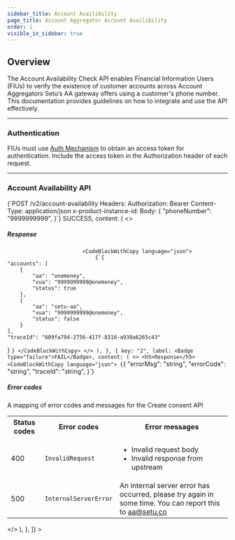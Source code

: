 ```yaml
---
sidebar_title: Account Availibility
page_title: Account Aggregator Account Availibility
order: 1
visible_in_sidebar: true
---
```


## Overview

The Account Availability Check API enables Financial Information Users (FIUs) to verify the existence of customer accounts across Account Aggregators Setu’s AA gateway offers using a customer's phone number. This documentation provides guidelines on how to integrate and use the API effectively.

<hr class="primary" />

### Authentication

FIUs must use [Auth Mechanism](/data/account-aggregator/api-reference#/operation~getToken) to obtain an access token for authentication. Include the access token in the Authorization header of each request.

<hr class="primary" />

### Account Availability API

<CodeBlockWithCopy language="json">
    {`POST /v2/account-availability
Headers: 
    Authorization: Bearer <access token>
    Content-Type: application/json
    x-product-instance-id: <product instance id>
Body:
{
    "phoneNumber": "9999999999",
}`}
</CodeBlockWithCopy>
<Row>
    <Portion desktopSpan="whole">
        <Tabs
            tabs={[
                {
                    key: "1",
                    label: <Badge type="success">SUCCESS</Badge>,
                    content: (
                        <>
                            <h5>Response</h5>
                            
                            <CodeBlockWithCopy language="json">
                                {`{
    "accounts": [
        {
            "aa": "onemoney",
            "vua": "9999999999@onemoney",
            "status": true
        },
        {
            "aa": "setu-aa",
            "vua": "9999999999@onemoney",
            "status": false
        }
    ],
    "traceId": "609fa794-2756-417f-8316-a938a6265c43"
}
`}
                            </CodeBlockWithCopy>
                        </>
                    ),
                },
                {
                    key: "2",
                    label: <Badge type="failure">FAIL</Badge>,
                    content: (
                        <>
                            <h5>Response</h5>
                            <CodeBlockWithCopy language="json">
                                {`{
  "errorMsg": "string",
  "errorCode": "string",
  "traceId": "string",
}`}
                            </CodeBlockWithCopy>
                            <h5>Error codes</h5>
                            <p>A mapping of error codes and messages for the Create consent API</p>
                            <table>
                                <tr>
                                    <th>
                                        <strong>Status codes</strong>
                                    </th>
                                    <th>
                                        <strong>Error codes</strong>
                                    </th>
                                    <th>
                                        <strong>Error messages</strong>
                                    </th>
                                </tr>
                                <tr>
                                    <td>400</td>
                                    <td>
                                        <code>InvalidRequest</code>
                                    </td>
                                    <td>
                                        <ul>
                                            <li>Invalid request body</li>
                                            <li>Invalid response from upstream</li>
                                        </ul>
                                    </td>
                                </tr>
                                <tr>
                                    <td>500</td>
                                    <td>
                                        <code>InternalServerError</code>
                                    </td>
                                    <td>An internal server error has occurred, please try again in some time. You can report this to aa@setu.co</td>
                                </tr>
                            </table>
                        </>
                    ),
                },
            ]}
        ></Tabs>
    </Portion>
</Row>

<WasPageHelpful />